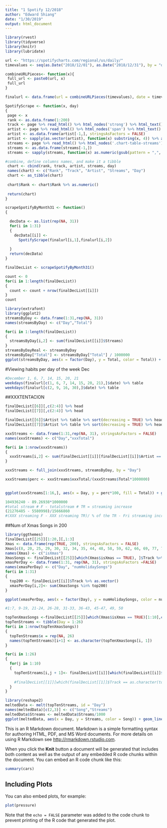```yaml
---
title: "1 Spotify 12/2018"
author: "Edward Shiang"
date: "1/30/2019"
output: html_document
---
```


```r
library(rvest)
library(tidyverse)
library(knitr)
library(lubridate)

url <- "https://spotifycharts.com/regional/us/daily/"
timevalues <- seq(as.Date("2018/12/01"), as.Date("2018/12/31"), by = "day")

combineURLPieces<- function(x){
 full_url <- paste0(url, x)
 full_url
}

finalurl <- data.frame(url = combineURLPieces(timevalues), date = timevalues, stringsAsFactors = FALSE)

SpotifyScrape <- function(x, day)
{
 page <- x
 rank <- as.data.frame(1:200)
 track <- page %>% read_html() %>% html_nodes('strong') %>% html_text() %>% as.data.frame(., stringsAsFactors = FALSE)
 artist <- page %>% read_html() %>% html_nodes('span') %>% html_text() %>% as.data.frame(., stringsAsFactors = FALSE)
 artist <- as.data.frame(artist[-1,], stringsAsFactors = FALSE)
 artist <- sapply(as.vector(artist), function(x) substring(x, 4)) %>% as.data.frame(., stringsAsFactors = FALSE)
 streams <- page %>% read_html() %>% html_nodes('.chart-table-streams') %>% html_text() %>% as.data.frame(., stringsAsFactors = FALSE)
 streams <- as.data.frame(streams[-1,])
 streams <- sapply(streams, function(x) as.numeric(gsub(pattern = ",", replacement = "",x))) %>% as.data.frame(.,stringsAsFactors = FALSE) 

#combine, define columns names, and make it a tibble
 chart <- cbind(rank, track, artist, streams, day)
 names(chart) <- c("Rank", "Track", "Artist", "Streams", "Day")
 chart <- as_tibble(chart)
 
 chart$Rank <- chart$Rank %>% as.numeric()
 
 return(chart)
}


```


```r
scrapeSpotifyByMonth31 <- function() 
{

  decData <- as.list(rep(NA, 31))
  for(i in 1:31)
  {
    decData[[i]] <- 
      SpotifyScrape(finalurl[i,1],finalurl[i,2])
    
  }
  return(decData)
}

finalDecList <- scrapeSpotifyByMonth31()

```


```r
count <- 0
for(i in 1:length(finalDecList))
{
  count <- count + nrow(finalDecList[[i]])
}
count


```


```r
library(extrafont)
library(ggplot2)
streamsByDay <- data.frame(1:31,rep(NA, 31))
names(streamsByDay) <- c("Day","Total")

for(i in 1:length(finalDecList))
{
  streamsByDay[i,2] <- sum(finalDecList[[i]]$Streams)
}
streamsByDayReal <- streamsByDay
streamsByDay["Total"] <- streamsByDay["Total"] / 1000000
ggplot(streamsByDay, aes(x = factor(Day), y = Total, color = Total)) + geom_point() + scale_color_gradient(high="lightyellow1", low="skyblue", name = "Color gradient in millions") + theme_dark() + labs(x = "Day of December", y = "Streaming Totals of Top 200 Songs", title = "December Streaming Totals of the Top 200 Songs By Day", subtitle = "Note: streaming total values per day are in terms of millions of users") + theme(text = element_text(size = 12, family = "Avenir Next"), axis.text = element_text(size = 6), plot.subtitle= element_text(size=5,colour="grey40"))

```

#Viewing habits per day of the week Dec
```r
#December 1, 6, 7, 14, 15, 20, 21
weekdays(finalurl[c(1, 6, 7, 14, 15, 20, 21),]$date) %>% table
weekdays(finalurl[c(2, 9, 16, 30),]$date) %>% table


```






##XXXTENTACION
```r
finalDecList[[6]][,c(2:4)] %>% head
finalDecList[[7]][,c(2:4)] %>% head

finalDecList[[6]]$Artist %>% table %>% sort(decreasing = TRUE) %>% head
finalDecList[[7]]$Artist %>% table %>% sort(decreasing = TRUE) %>% head

xxxStreams <- data.frame(1:31,rep(NA, 31), stringsAsFactors = FALSE)
names(xxxStreams) <- c("Day","xxxTotal")

for(i in 1:nrow(xxxStreams))
{
  xxxStreams[i,2] <- sum(finalDecList[[i]][finalDecList[[i]]$Artist == "XXXTENTACION",]$Streams)
}

xxxStreams <- full_join(xxxStreams, streamsByDay, by = "Day")

xxxStreams$perc <- xxxStreams$xxxTotal/(xxxStreams$Total*1000000)

  
ggplot(xxxStreams[1:16,], aes(x = Day, y = perc*100, fill = Total)) + geom_bar(stat = "identity") + scale_fill_gradient(high="yellow", low="black") + theme_minimal() + labs(x = "Day of December", y = "Total Percentage Streams for XXXTENTACION (%)", title = "Daily Streaming Percentages of XXXTENTACION For First Half of December", fill = "Streaming totals in millions") + theme(text = element_text(size = 10, family = "Avenir Next"), plot.title = element_text(size = 11))

104936240 - 89.26938*1000000
#total stream # F - totalstream # TR = streaming increase
(21276485 - 5580998)/15666860
#(XXX streaming F - XXX streaming TR)/ % of the TR - Fri streaming increase of which XXXTentacion contributed

```

##Num of Xmas Songs in 200 
```r
library(ggthemes)
finalDecList[[25]][1:20,][,1:3]
Xmas <- data.frame(rep(TRUE, 200), stringsAsFactors = FALSE)
Xmas[c(8, 20, 25, 29, 30, 32, 34, 35, 44, 48, 58, 59, 62, 66, 69, 77, 79, 80, 82, 86, 87, 92, 94, 96:99, 112, 115, 116, 123, 127, 132, 138, 140:142, 144:152,154, 157, 159, 160, 162:165, 167, 168, 170:184, 186, 191, 193, 195:199),] <- FALSE
names(Xmas) <- c("isXmas")
XmasSongs <- finalDecList[[25]][which(Xmas$isXmas == TRUE), ]$Track %>% as.vector()
xmasPerDay <- data.frame(1:31, rep(NA, 31), stringsAsFactors =FALSE)
names(xmasPerDay) <- c("Day", "numHolidaySongs")
for(i in 1:31)
{
  top200 <- finalDecList[[i]]$Track %>% as.vector()
  xmasPerDay[i,2]<- sum(XmasSongs %in% top200)
}

ggplot(xmasPerDay, aes(x = factor(Day), y = numHolidaySongs, color = numHolidaySongs)) + geom_point() + scale_color_gradient(high="tomato1", low="springgreen", name = "Color gradient in number of plays") + theme_hc() + labs(x = "Day of December", y = "Number of holiday songs in the Top 200", title = "Number of Holiday Songs In the Spotify Top 200 Per Day In December") + theme(text = element_text(size = 11, family = "Avenir Next"), axis.text.x = element_text(size = 6))

#1:7, 9-19, 21-24, 26-28, 31-33, 36-43, 45-47, 49, 50
```


```r

topTenXmasSongs <-finalDecList[[25]][which(Xmas$isXmas == TRUE)[1:10],c(2,3)]
topTenStreams <- tibble(Day = 1:26)
for(i in 1:nrow(topTenXmasSongs))
{
  topTenStreams$x = rep(NA, 26)
  names(topTenStreams)[i+1] <- as.character(topTenXmasSongs[i, 1])
}

for(i in 1:26)
{
  for(j in 1:10)
  {
    topTenStreams[i,j + 1]<- finalDecList[[i]][which(finalDecList[[i]]$Track == as.character(topTenXmasSongs[j,1]) & finalDecList[[i]]$Artist == as.character(topTenXmasSongs[j,2])), ]$Streams
    
    #finalDecList[[1]][which(finalDecList[[1]]$Track == as.character(topTenXmasSongs[1,1])& finalDecList[[1]]$Artist == as.character(topTenXmasSongs[1,2])), ]$Streams
  }
}

library(reshape2)
meltedData <- melt(topTenStreams, id = "Day")
names(meltedData)[c(2,3)] <- c("Song","Streams")
meltedData$Streams <- meltedData$Streams/1000
ggplot(meltedData, aes(x = Day, y = Streams, color = Song)) + geom_line() + labs(x = "Day of December", y = "Total Streaming Counts (In Thousands of Users)", title = "December Chart Performance of the Top 10 Most Streamed Spotify Songs", subtitle = "Note: 1 unit of streaming metric represents 1000 of streams") + theme(text = element_text(size = 10, family = "Avenir Next"), axis.text = element_text(size = 5), legend.text=element_text(size=6), plot.subtitle= element_text(size=6,colour="grey40")) + scale_x_continuous(breaks = 1:26)

```

This is an R Markdown document. Markdown is a simple formatting syntax for authoring HTML, PDF, and MS Word documents. For more details on using R Markdown see <http://rmarkdown.rstudio.com>.

When you click the **Knit** button a document will be generated that includes both content as well as the output of any embedded R code chunks within the document. You can embed an R code chunk like this:

```r
summary(cars)
```

## Including Plots

You can also embed plots, for example:

```r
plot(pressure)
```

Note that the `echo = FALSE` parameter was added to the code chunk to prevent printing of the R code that generated the plot.
